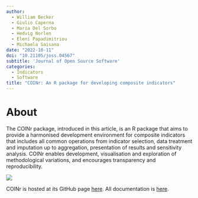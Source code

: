 ```yaml
---
author:
  - William Becker
  - Giulio Caperna
  - Maria Del Sorbo
  - Hedvig Norlen
  - Eleni Papadimitriou
  - Michaela Saisana
date: "2022-10-11"
doi: "10.21105/joss.04567"
subtitle: 'Journal of Open Source Software'
categories:
  - Indicators
  - Software
title: "COINr: An R package for developing composite indicators"
---
```


# About

The COINr package, introduced in this article, is an R package that aims to provide a harmonised development environment for composite indicators that includes all common operations from indicator selection, data treatment and imputation up to aggregation, presentation of results and sensitivity analysis. COINr enables development, visualisation and exploration of methodological variations, and encourages transparency and reproducibility.

![](featured.jpg)

COINr is hosted at its GitHub page [here](https://github.com/bluefoxr/COINr/). All documentation is [here](https://bluefoxr.github.io/COINr/).
